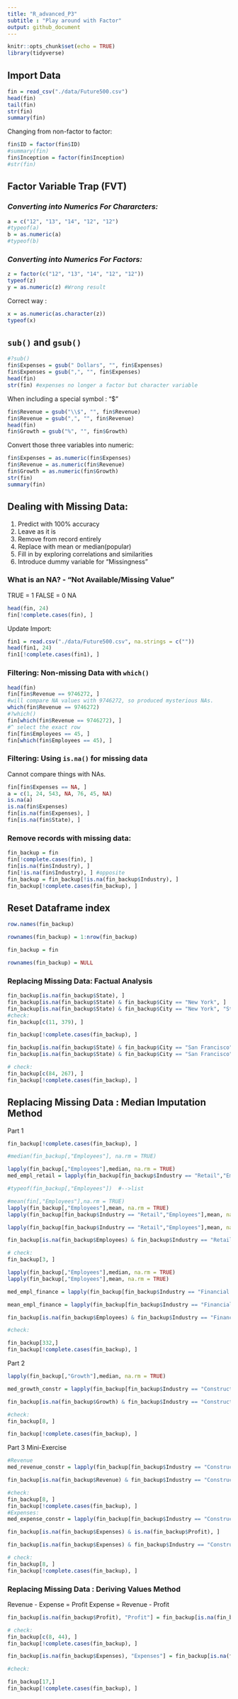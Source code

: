 ```yaml
---
title: "R_advanced_P3"
subtitle : "Play around with Factor"
output: github_document
---
```


```r
knitr::opts_chunk$set(echo = TRUE)
library(tidyverse)
```

## Import Data

```r
fin = read_csv("./data/Future500.csv")
head(fin)
tail(fin)
str(fin)
summary(fin)
```
Changing  from non-factor to factor:

```r
fin$ID = factor(fin$ID)
#summary(fin)
fin$Inception = factor(fin$Inception)
#str(fin)
```

## Factor Variable Trap (FVT)

### *Converting into Numerics For Chararcters:*

```r
a = c("12", "13", "14", "12", "12")
#typeof(a)
b = as.numeric(a)
#typeof(b)
```

### *Converting into Numerics For Factors:*

```r
z = factor(c("12", "13", "14", "12", "12"))
typeof(z)
y = as.numeric(z) #Wrong result
```
Correct way :
```r
x = as.numeric(as.character(z))
typeof(x)
```

## `sub()` and `gsub()`

```r
#?sub()
fin$Expenses = gsub(" Dollars", "", fin$Expenses)
fin$Expenses = gsub(",", "", fin$Expenses)
head(fin)
str(fin) #expenses no longer a factor but character variable

```
When including a special symbol : "$"

```r
fin$Revenue = gsub("\\$", "", fin$Revenue)
fin$Revenue = gsub(",", "", fin$Revenue)
head(fin)
fin$Growth = gsub("%", "", fin$Growth)
```

Convert those three variables into numeric:

```r
fin$Expenses = as.numeric(fin$Expenses)
fin$Revenue = as.numeric(fin$Revenue)
fin$Growth = as.numeric(fin$Growth)
str(fin)
summary(fin)
```

## Dealing with Missing Data:

1. Predict with 100% accuracy
2. Leave as it is
3. Remove from record entirely
4. Replace with mean or median(popular)
5. Fill in by exploring correlations and similarities
6. Introduce dummy variable for "Missingness"


### What is an NA? - "Not Available/Missing Value"

TRUE = 1
FALSE = 0
NA

```r
head(fin, 24)
fin[!complete.cases(fin), ] 
```

Update Import:

```r
fin1 = read.csv("./data/Future500.csv", na.strings = c(""))
head(fin1, 24)
fin1[!complete.cases(fin1), ] 
```

### Filtering: Non-missing Data with `which()`

```r
head(fin)
fin[fin$Revenue == 9746272, ] 
#will compare NA values with 9746272, so produced mysterious NAs.
which(fin$Revenue == 9746272)
#?which()
fin[which(fin$Revenue == 9746272), ]
#^ select the exact row 
fin[fin$Employees == 45, ]
fin[which(fin$Employees == 45), ]
```

### Filtering: Using `is.na()` for missing data

Cannot compare things with NAs.

```r
fin[fin$Expenses == NA, ]
a = c(1, 24, 543, NA, 76, 45, NA)
is.na(a)
is.na(fin$Expenses)
fin[is.na(fin$Expenses), ]
fin[is.na(fin$State), ]
```

### Remove records with missing data:

```r
fin_backup = fin
fin[!complete.cases(fin), ]
fin[is.na(fin$Industry), ]
fin[!is.na(fin$Industry), ] #opposite
fin_backup = fin_backup[!is.na(fin_backup$Industry), ] 
fin_backup[!complete.cases(fin_backup), ]
```

## Reset Dataframe index

```r
row.names(fin_backup)

rownames(fin_backup) = 1:nrow(fin_backup)

fin_backup = fin

rownames(fin_backup) = NULL
```

### Replacing Missing Data: Factual Analysis

```r
fin_backup[is.na(fin_backup$State), ]
fin_backup[is.na(fin_backup$State) & fin_backup$City == "New York", ]
fin_backup[is.na(fin_backup$State) & fin_backup$City == "New York", "State" ] = "NY"
#check:
fin_backup[c(11, 379), ]

fin_backup[!complete.cases(fin_backup), ]

fin_backup[is.na(fin_backup$State) & fin_backup$City == "San Francisco", ]
fin_backup[is.na(fin_backup$State) & fin_backup$City == "San Francisco", "State" ] = "CA"

# check:
fin_backup[c(84, 267), ]
fin_backup[!complete.cases(fin_backup), ]
```

## Replacing Missing Data : Median Imputation Method

Part 1

```r
fin_backup[!complete.cases(fin_backup), ]

#median(fin_backup[,"Employees"], na.rm = TRUE)

lapply(fin_backup[,"Employees"],median, na.rm = TRUE)
med_empl_retail = lapply(fin_backup[fin_backup$Industry == "Retail","Employees"],median, na.rm = TRUE)

#typeof(fin_backup[,"Employees"])  #-->list

#mean(fin[,"Employees"],na.rm = TRUE)
lapply(fin_backup[,"Employees"],mean, na.rm = TRUE)
lapply(fin_backup[fin_backup$Industry == "Retail","Employees"],mean, na.rm = TRUE)

lapply(fin_backup[fin_backup$Industry == "Retail","Employees"],mean, na.rm = TRUE)

fin_backup[is.na(fin_backup$Employees) & fin_backup$Industry == "Retail", "Employees"] = med_empl_retail

# check:
fin_backup[3, ]
```


```r
lapply(fin_backup[,"Employees"],median, na.rm = TRUE)
lapply(fin_backup[,"Employees"],mean, na.rm = TRUE)

med_empl_finance = lapply(fin_backup[fin_backup$Industry == "Financial Services","Employees"],median, na.rm = TRUE)

mean_empl_finance = lapply(fin_backup[fin_backup$Industry == "Financial Services","Employees"],median, na.rm = TRUE)

fin_backup[is.na(fin_backup$Employees) & fin_backup$Industry == "Financial Services", "Employees"] = med_empl_finance

#check:

fin_backup[332,]
fin_backup[!complete.cases(fin_backup), ]
```
Part 2

```r
lapply(fin_backup[,"Growth"],median, na.rm = TRUE)

med_growth_constr = lapply(fin_backup[fin_backup$Industry == "Construction","Growth"],median, na.rm = TRUE)

fin_backup[is.na(fin_backup$Growth) & fin_backup$Industry == "Construction", "Growth"] = med_growth_constr

#check:
fin_backup[8, ]

fin_backup[!complete.cases(fin_backup), ]
```
Part 3
Mini-Exercise
```r
#Revenue
med_revenue_constr = lapply(fin_backup[fin_backup$Industry == "Construction","Revenue"],median, na.rm = TRUE)

fin_backup[is.na(fin_backup$Revenue) & fin_backup$Industry == "Construction", "Revenue"] = med_revenue_constr

#check:
fin_backup[8, ]
fin_backup[!complete.cases(fin_backup), ]
#Expenses:
med_expense_constr = lapply(fin_backup[fin_backup$Industry == "Construction","Expenses"],median, na.rm = TRUE)

fin_backup[is.na(fin_backup$Expenses) & is.na(fin_backup$Profit), ] 

fin_backup[is.na(fin_backup$Expenses) & fin_backup$Industry == "Construction", "Expenses"] = med_expense_constr

# check:
fin_backup[8, ]
fin_backup[!complete.cases(fin_backup), ]
```


### Replacing Missing Data : Deriving Values Method
Revenue - Expense = Profit
Expense = Revenue - Profit

```r
fin_backup[is.na(fin_backup$Profit), "Profit"] = fin_backup[is.na(fin_backup$Profit), "Revenue"] - fin_backup[is.na(fin_backup$Profit), "Expenses"]

# check:
fin_backup[c(8, 44), ]
fin_backup[!complete.cases(fin_backup), ]

fin_backup[is.na(fin_backup$Expenses), "Expenses"] = fin_backup[is.na(fin_backup$Expenses), "Revenue"] - fin_backup[is.na(fin_backup$Expenses), "Profit"]

#check:

fin_backup[17,]
fin_backup[!complete.cases(fin_backup), ]
```

